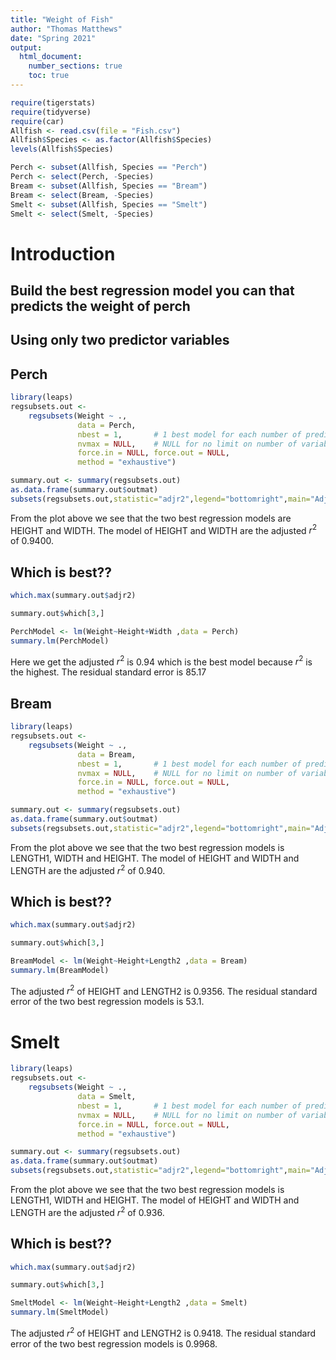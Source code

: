 ```yaml
---
title: "Weight of Fish"
author: "Thomas Matthews"
date: "Spring 2021"
output: 
  html_document:
    number_sections: true
    toc: true
---
```



```r
require(tigerstats)
require(tidyverse)
require(car)
Allfish <- read.csv(file = "Fish.csv")
Allfish$Species <- as.factor(Allfish$Species)
levels(Allfish$Species)
```

```r
Perch <- subset(Allfish, Species == "Perch")
Perch <- select(Perch, -Species)
Bream <- subset(Allfish, Species == "Bream") 
Bream <- select(Bream, -Species)
Smelt <- subset(Allfish, Species == "Smelt")
Smelt <- select(Smelt, -Species)
```


# Introduction

<!--In this section you explain what you are trying to show.  Where did the data come from?  What is the research or other question you are trying to answer?!-->

## Build the best regression model you can that predicts the weight of perch
## Using only two predictor variables  


## Perch

```r
library(leaps)
regsubsets.out <-
    regsubsets(Weight ~ .,
               data = Perch,
               nbest = 1,       # 1 best model for each number of predictors
               nvmax = NULL,    # NULL for no limit on number of variables
               force.in = NULL, force.out = NULL,
               method = "exhaustive")

summary.out <- summary(regsubsets.out)
as.data.frame(summary.out$outmat)
subsets(regsubsets.out,statistic="adjr2",legend="bottomright",main="Adjusted R^2")
```
 
 From the plot above we see that the two best regression models are HEIGHT and WIDTH. The model of HEIGHT and WIDTH are the adjusted $r^2$ of 0.9400. 
 
## Which is best??  

```r
which.max(summary.out$adjr2)
```
```r
summary.out$which[3,]
```

```r
PerchModel <- lm(Weight~Height+Width ,data = Perch)
summary.lm(PerchModel)
```

Here we get the adjusted $r^2$ is 0.94 which is the best model because $r^2$ is the highest. The residual standard error is 85.17



## Bream

```r
library(leaps)
regsubsets.out <-
    regsubsets(Weight ~ .,
               data = Bream,
               nbest = 1,       # 1 best model for each number of predictors
               nvmax = NULL,    # NULL for no limit on number of variables
               force.in = NULL, force.out = NULL,
               method = "exhaustive")

summary.out <- summary(regsubsets.out)
as.data.frame(summary.out$outmat)
subsets(regsubsets.out,statistic="adjr2",legend="bottomright",main="Adjusted R^2")
```
 
 From the plot above we see that the two best regression models is LENGTH1, WIDTH and HEIGHT. The model of HEIGHT and WIDTH and LENGTH are the adjusted $r^2$ of 0.940. 
 
## Which is best??  

```r
which.max(summary.out$adjr2)
```
```r
summary.out$which[3,]
```

```r
BreamModel <- lm(Weight~Height+Length2 ,data = Bream)
summary.lm(BreamModel)
```

The adjusted $r^2$ of HEIGHT and LENGTH2 is 0.9356. The residual standard error of the two best regression models is 53.1. 

# Smelt 

```r
library(leaps)
regsubsets.out <-
    regsubsets(Weight ~ .,
               data = Smelt,
               nbest = 1,       # 1 best model for each number of predictors
               nvmax = NULL,    # NULL for no limit on number of variables
               force.in = NULL, force.out = NULL,
               method = "exhaustive")

summary.out <- summary(regsubsets.out)
as.data.frame(summary.out$outmat)
subsets(regsubsets.out,statistic="adjr2",legend="bottomright",main="Adjusted R^2")
```
 
 From the plot above we see that the two best regression models is LENGTH1, WIDTH and HEIGHT. The model of HEIGHT and WIDTH and LENGTH are the adjusted $r^2$ of 0.936. 
 
 
## Which is best??  

```r
which.max(summary.out$adjr2)
```
```r
summary.out$which[3,]
```

```r
SmeltModel <- lm(Weight~Height+Length2 ,data = Smelt)
summary.lm(SmeltModel)
```

The adjusted $r^2$ of HEIGHT and LENGTH2 is 0.9418. The residual standard error of the two best regression models is 0.9968. 
